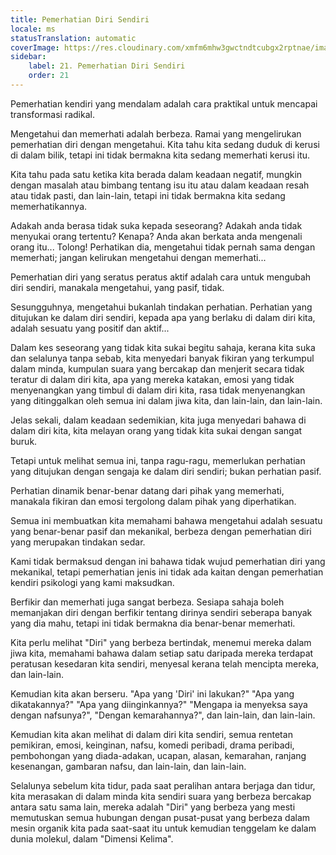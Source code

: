 ```yaml
---
title: Pemerhatian Diri Sendiri
locale: ms
statusTranslation: automatic
coverImage: https://res.cloudinary.com/xmfm6mhw3gwctndtcubgx2rptnae/image/upload/v1740468922/small_cover_tratado_de_psicologia_revolucionaria_a4c0dca4e0.webp
sidebar:
    label: 21. Pemerhatian Diri Sendiri
    order: 21
---
```

Pemerhatian kendiri yang mendalam adalah cara praktikal untuk mencapai transformasi radikal.

Mengetahui dan memerhati adalah berbeza. Ramai yang mengelirukan pemerhatian diri dengan mengetahui. Kita tahu kita sedang duduk di kerusi di dalam bilik, tetapi ini tidak bermakna kita sedang memerhati kerusi itu.

Kita tahu pada satu ketika kita berada dalam keadaan negatif, mungkin dengan masalah atau bimbang tentang isu itu atau dalam keadaan resah atau tidak pasti, dan lain-lain, tetapi ini tidak bermakna kita sedang memerhatikannya.

Adakah anda berasa tidak suka kepada seseorang? Adakah anda tidak menyukai orang tertentu? Kenapa? Anda akan berkata anda mengenali orang itu... Tolong! Perhatikan dia, mengetahui tidak pernah sama dengan memerhati; jangan kelirukan mengetahui dengan memerhati...

Pemerhatian diri yang seratus peratus aktif adalah cara untuk mengubah diri sendiri, manakala mengetahui, yang pasif, tidak.

Sesungguhnya, mengetahui bukanlah tindakan perhatian. Perhatian yang ditujukan ke dalam diri sendiri, kepada apa yang berlaku di dalam diri kita, adalah sesuatu yang positif dan aktif...

Dalam kes seseorang yang tidak kita sukai begitu sahaja, kerana kita suka dan selalunya tanpa sebab, kita menyedari banyak fikiran yang terkumpul dalam minda, kumpulan suara yang bercakap dan menjerit secara tidak teratur di dalam diri kita, apa yang mereka katakan, emosi yang tidak menyenangkan yang timbul di dalam diri kita, rasa tidak menyenangkan yang ditinggalkan oleh semua ini dalam jiwa kita, dan lain-lain, dan lain-lain.

Jelas sekali, dalam keadaan sedemikian, kita juga menyedari bahawa di dalam diri kita, kita melayan orang yang tidak kita sukai dengan sangat buruk.

Tetapi untuk melihat semua ini, tanpa ragu-ragu, memerlukan perhatian yang ditujukan dengan sengaja ke dalam diri sendiri; bukan perhatian pasif.

Perhatian dinamik benar-benar datang dari pihak yang memerhati, manakala fikiran dan emosi tergolong dalam pihak yang diperhatikan.

Semua ini membuatkan kita memahami bahawa mengetahui adalah sesuatu yang benar-benar pasif dan mekanikal, berbeza dengan pemerhatian diri yang merupakan tindakan sedar.

Kami tidak bermaksud dengan ini bahawa tidak wujud pemerhatian diri yang mekanikal, tetapi pemerhatian jenis ini tidak ada kaitan dengan pemerhatian kendiri psikologi yang kami maksudkan.

Berfikir dan memerhati juga sangat berbeza. Sesiapa sahaja boleh memanjakan diri dengan berfikir tentang dirinya sendiri seberapa banyak yang dia mahu, tetapi ini tidak bermakna dia benar-benar memerhati.

Kita perlu melihat "Diri" yang berbeza bertindak, menemui mereka dalam jiwa kita, memahami bahawa dalam setiap satu daripada mereka terdapat peratusan kesedaran kita sendiri, menyesal kerana telah mencipta mereka, dan lain-lain.

Kemudian kita akan berseru. "Apa yang 'Diri' ini lakukan?" "Apa yang dikatakannya?" "Apa yang diinginkannya?" "Mengapa ia menyeksa saya dengan nafsunya?", "Dengan kemarahannya?", dan lain-lain, dan lain-lain.

Kemudian kita akan melihat di dalam diri kita sendiri, semua rentetan pemikiran, emosi, keinginan, nafsu, komedi peribadi, drama peribadi, pembohongan yang diada-adakan, ucapan, alasan, kemarahan, ranjang kesenangan, gambaran nafsu, dan lain-lain, dan lain-lain.

Selalunya sebelum kita tidur, pada saat peralihan antara berjaga dan tidur, kita merasakan di dalam minda kita sendiri suara yang berbeza bercakap antara satu sama lain, mereka adalah "Diri" yang berbeza yang mesti memutuskan semua hubungan dengan pusat-pusat yang berbeza dalam mesin organik kita pada saat-saat itu untuk kemudian tenggelam ke dalam dunia molekul, dalam "Dimensi Kelima".


